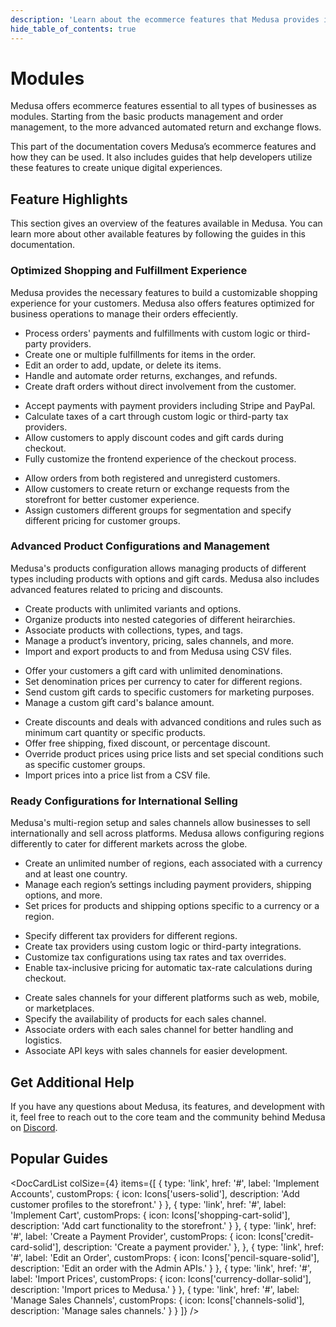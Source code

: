 ```yaml
---
description: 'Learn about the ecommerce features that Medusa provides including order management, product management, multi region and currency support, and more.'
hide_table_of_contents: true
---
```



# Modules

Medusa offers ecommerce features essential to all types of businesses as modules. Starting from the basic products management and order management, to the more advanced automated return and exchange flows.

This part of the documentation covers Medusa’s ecommerce features and how they can be used. It also includes guides that help developers utilize these features to create unique digital experiences.

## Feature Highlights

This section gives an overview of the features available in Medusa. You can learn more about other available features by following the guides in this documentation.

### Optimized Shopping and Fulfillment Experience

Medusa provides the necessary features to build a customizable shopping experience for your customers. Medusa also offers features optimized for business operations to manage their orders effeciently.

<LargeCardList>
  <LargeCard
    Icon={Icons['check-circle-solid']}
    title='Orders'
    action={{
      label: 'Learn more',
      href: '#'
    }}
  >

  - Process orders' payments and fulfillments with custom logic or third-party providers.
  - Create one or multiple fulfillments for items in the order.
  - Edit an order to add, update, or delete its items.
  - Handle and automate order returns, exchanges, and refunds.
  - Create draft orders without direct involvement from the customer.


  </LargeCard>
  <LargeCard
    Icon={Icons['shopping-cart-solid']}
    title='Cart and Checkout'
    action={{
      label: 'Learn more',
      href: '/modules/carts-and-checkout/overview'
    }}
  >

  - Accept payments with payment providers including Stripe and PayPal.
  - Calculate taxes of a cart through custom logic or third-party tax providers.
  - Allow customers to apply discount codes and gift cards during checkout.
  - Fully customize the frontend experience of the checkout process.


  </LargeCard>
  <LargeCard
    Icon={Icons['users-solid']}
    title='Customers'
    action={{
      label: 'Learn more',
      href: '#'
    }}
  >

  - Allow orders from both registered and unregisterd customers.
  - Allow customers to create return or exchange requests from the storefront for better customer experience.
  - Assign customers different groups for segmentation and specify different pricing for customer groups.


  </LargeCard>
</LargeCardList>

### Advanced Product Configurations and Management

Medusa's products configuration allows managing products of different types including products with options and gift cards. Medusa also includes advanced features related to pricing and discounts.

<LargeCardList>
  <LargeCard
    Icon={Icons['tag-solid']}
    title='Products'
    action={{
      label: 'Learn more',
      href: '/modules/products/overview'
    }}
  >

  - Create products with unlimited variants and options.
  - Organize products into nested categories of different heirarchies.
  - Associate products with collections, types, and tags.
  - Manage a product’s inventory, pricing, sales channels, and more.
  - Import and export products to and from Medusa using CSV files.


  </LargeCard>
  <LargeCard
    Icon={Icons['gift-solid']}
    title='Gift Cards'
    action={{
      label: 'Learn more',
      href: '#'
    }}
  >

  - Offer your customers a gift card with unlimited denominations.
  - Set denomination prices per currency to cater for different regions.
  - Send custom gift cards to specific customers for marketing purposes.
  - Manage a custom gift card's balance amount.


  </LargeCard>
  <LargeCard
    Icon={Icons['currency-dollar-solid']}
    title='Price Lists and Discounts'
    action={{
      label: 'Learn more',
      href: '#'
    }}
  >

  - Create discounts and deals with advanced conditions and rules such as minimum cart quantity or specific products.
  - Offer free shipping, fixed discount, or percentage discount.
  - Override product prices using price lists and set special conditions such as specific customer groups.
  - Import prices into a price list from a CSV file.


  </LargeCard>
</LargeCardList>

### Ready Configurations for International Selling

Medusa's multi-region setup and sales channels allow businesses to sell internationally and sell across platforms. Medusa allows configuring regions differently to cater for different markets across the globe.

<LargeCardList>
  <LargeCard
    Icon={Icons['globe-europe-solid']}
    title='Multi-Region'
    action={{
      label: 'Learn more',
      href: '/modules/regions-and-currencies/overview'
    }}
  >

  - Create an unlimited number of regions, each associated with a currency and at least one country.
  - Manage each region’s settings including payment providers, shipping options, and more.
  - Set prices for products and shipping options specific to a currency or a region.


  </LargeCard>
  <LargeCard
    Icon={Icons['cash-solid']}
    title='Taxes'
    action={{
      label: 'Learn more',
      href: '#'
    }}
  >

  - Specify different tax providers for different regions.
  - Create tax providers using custom logic or third-party integrations.
  - Customize tax configurations using tax rates and tax overrides.
  - Enable tax-inclusive pricing for automatic tax-rate calculations during checkout.


  </LargeCard>
  <LargeCard
    Icon={Icons['channels-solid']}
    title='Sales Channels'
    action={{
      label: 'Learn more',
      href: '#'
    }}
  >

  - Create sales channels for your different platforms such as web, mobile, or marketplaces.
  - Specify the availability of products for each sales channel.
  - Associate orders with each sales channel for better handling and logistics.
  - Associate API keys with sales channels for easier development.


  </LargeCard>
</LargeCardList>

## Get Additional Help

If you have any questions about Medusa, its features, and development with it, feel free to reach out to the core team and the community behind Medusa on [Discord](#).

## Popular Guides

<DocCardList colSize={4} items={[
  {
    type: 'link',
    href: '#',
    label: 'Implement Accounts',
    customProps: {
      icon: Icons['users-solid'],
      description: 'Add customer profiles to the storefront.'
    }
  },
  {
    type: 'link',
    href: '#',
    label: 'Implement Cart',
    customProps: {
      icon: Icons['shopping-cart-solid'],
      description: 'Add cart functionality to the storefront.'
    }
  },
  {
    type: 'link',
    href: '#',
    label: 'Create a Payment Provider',
    customProps: {
      icon: Icons['credit-card-solid'],
      description: 'Create a payment provider.'
    },
  },
  {
    type: 'link',
    href: '#',
    label: 'Edit an Order',
    customProps: {
      icon: Icons['pencil-square-solid'],
      description: 'Edit an order with the Admin APIs.'
    }
  },
  {
    type: 'link',
    href: '#',
    label: 'Import Prices',
    customProps: {
      icon: Icons['currency-dollar-solid'],
      description: 'Import prices to Medusa.'
    }
  },
  {
    type: 'link',
    href: '#',
    label: 'Manage Sales Channels',
    customProps: {
      icon: Icons['channels-solid'],
      description: 'Manage sales channels.'
    }
  }
]} />